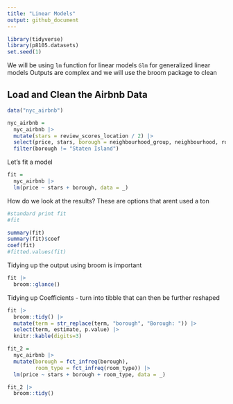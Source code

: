 ```yaml
---
title: "Linear Models"
output: github_document
---
```


```r
library(tidyverse)
library(p8105.datasets)
set.seed(1)
```

We will be using `lm` function for linear models
`Glm` for generalized linear models
Outputs are complex and we will use the broom package to clean

## Load and Clean the Airbnb Data

```r
data("nyc_airbnb")

nyc_airbnb = 
  nyc_airbnb |> 
  mutate(stars = review_scores_location / 2) |> 
  select(price, stars, borough = neighbourhood_group, neighbourhood, room_type) |> 
  filter(borough != "Staten Island")

```

Let's fit a model

```r
fit = 
  nyc_airbnb |> 
  lm(price ~ stars + borough, data = _)

```

How do we look at the results?
These are options that arent used a ton
```r

#standard print fit
#fit

summary(fit)
summary(fit)$coef
coef(fit)
#fitted.values(fit)
```


Tidying up the output using broom is important

```r
fit |> 
  broom::glance()
```

Tidying up Coefficients - turn into tibble that can then be further reshaped
```r
fit |> 
  broom::tidy() |> 
  mutate(term = str_replace(term, "borough", "Borough: ")) |> 
  select(term, estimate, p.value) |> 
  knitr::kable(digits=3)
```

```r
fit_2 = 
  nyc_airbnb |> 
  mutate(borough = fct_infreq(borough),
         room_type = fct_infreq(room_type)) |> 
  lm(price ~ stars + borough + room_type, data = _)

fit_2 |> 
  broom::tidy()
```

